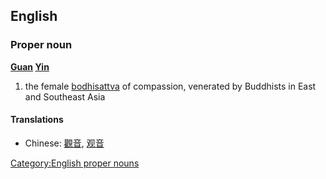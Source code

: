 ==English==
===Proper noun===
{{wikipedia|Guan Yin}}
'''[[Guan]] [[Yin]]'''
#the female [[bodhisattva]] of compassion, venerated by Buddhists in East and Southeast Asia
====Translations====
*Chinese: [[觀音]], [[观音]]

[[Category:English proper nouns]]